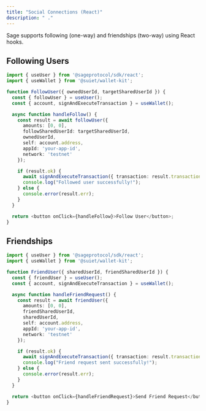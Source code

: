 ```yaml
---
title: "Social Connections (React)"
description: " ."
---
```


Sage supports following (one-way) and friendships (two-way) using React hooks.

## Following Users

```typescript
import { useUser } from '@sageprotocol/sdk/react';
import { useWallet } from '@suiet/wallet-kit';

function FollowUser({ ownedUserId, targetSharedUserId }) {
  const { followUser } = useUser();
  const { account, signAndExecuteTransaction } = useWallet();

  async function handleFollow() {
    const result = await followUser({
      amounts: [0, 0],
      followSharedUserId: targetSharedUserId,
      ownedUserId,
      self: account.address,
      appId: 'your-app-id',
      network: 'testnet'
    });

    if (result.ok) {
      await signAndExecuteTransaction({ transaction: result.transaction });
      console.log("Followed user successfully!");
    } else {
      console.error(result.err);
    }
  }

  return <button onClick={handleFollow}>Follow User</button>;
}
```

## Friendships

```typescript
import { useUser } from '@sageprotocol/sdk/react';
import { useWallet } from '@suiet/wallet-kit';

function FriendUser({ sharedUserId, friendSharedUserId }) {
  const { friendUser } = useUser();
  const { account, signAndExecuteTransaction } = useWallet();

  async function handleFriendRequest() {
    const result = await friendUser({
      amounts: [0, 0],
      friendSharedUserId,
      sharedUserId,
      self: account.address,
      appId: 'your-app-id',
      network: 'testnet'
    });

    if (result.ok) {
      await signAndExecuteTransaction({ transaction: result.transaction });
      console.log("Friend request sent successfully!");
    } else {
      console.error(result.err);
    }
  }

  return <button onClick={handleFriendRequest}>Send Friend Request</button>;
}
```
